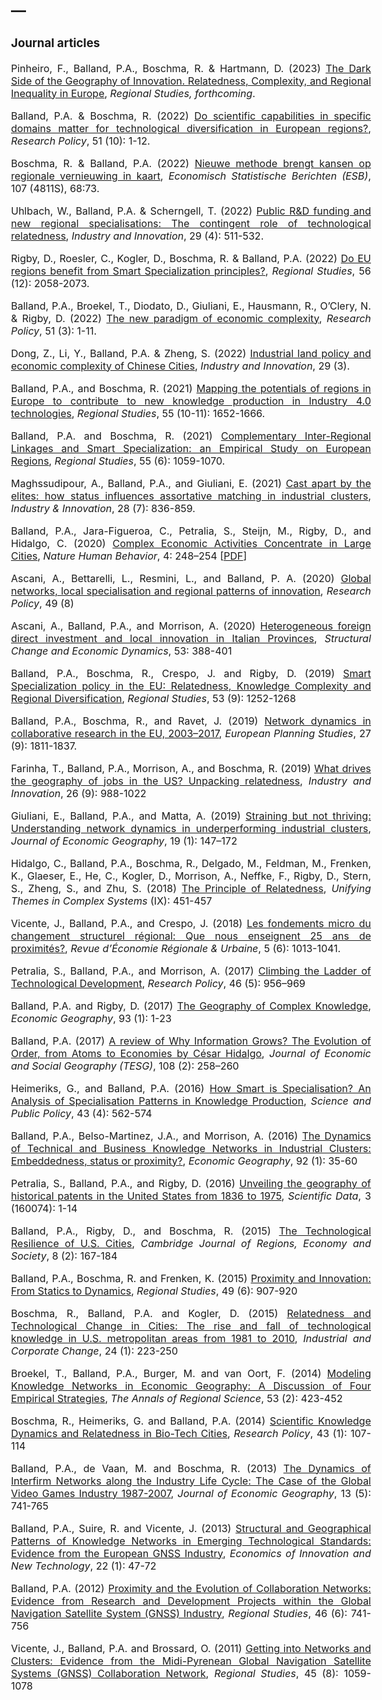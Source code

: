 ---
---  

<link rel="stylesheet" href="styles.css" type="text/css">

<style>
body {
text-align: justify; font-size:12pt}
</style>

### Journal articles    

Pinheiro, F., Balland, P.A., Boschma, R. & Hartmann, D. (2023) [The Dark Side of the Geography of Innovation. Relatedness, Complexity, and Regional Inequality in Europe](https://www.tandfonline.com/doi/full/10.1080/00343404.2022.2106362), *Regional Studies, forthcoming*.  

Balland, P.A. & Boschma, R. (2022) [Do scientific capabilities in specific domains matter for technological diversification in European regions?](https://www.sciencedirect.com/science/article/pii/S0048733322001172), *Research Policy*, 51 (10): 1-12.     

Boschma, R. & Balland, P.A. (2022) [Nieuwe methode brengt kansen op regionale vernieuwing in kaart](https://esb.nu/esb/20071100/nieuwe-methode-brengt-kansen-op-regionale-vernieuwing-in-kaart), *Economisch Statistische Berichten (ESB)*, 107 (4811S), 68:73.    

Uhlbach, W., Balland, P.A. & Scherngell, T. (2022) [Public R&D funding and new regional specialisations: The contingent role of technological relatedness](https://www.tandfonline.com/doi/full/10.1080/13662716.2022.2043147), *Industry and Innovation*, 29 (4): 511-532.        

Rigby, D., Roesler, C., Kogler, D., Boschma, R. & Balland, P.A. (2022) [Do EU regions benefit from Smart Specialization principles?](https://doi.org/10.1080/00343404.2022.2032628), *Regional Studies*,  56 (12): 2058-2073.     

Balland, P.A., Broekel, T., Diodato, D., Giuliani, E., Hausmann, R., O'Clery, N. & Rigby, D. (2022) [The new paradigm of economic complexity](https://www.sciencedirect.com/science/article/pii/S0048733321002420), *Research Policy*, 51 (3): 1-11.   

Dong, Z., Li, Y., Balland, P.A. & Zheng, S. (2022) [Industrial land policy and economic complexity of Chinese Cities](https://www.tandfonline.com/doi/full/10.1080/13662716.2021.1990022), *Industry and Innovation*, 29 (3).  

Balland, P.A., and Boschma, R. (2021) [Mapping the potentials of regions in Europe to contribute to new knowledge production in Industry 4.0 technologies](https://www.tandfonline.com/doi/full/10.1080/00343404.2021.1900557), *Regional Studies*, 55 (10-11): 1652-1666.    

Balland, P.A. and Boschma, R. (2021) [Complementary Inter-Regional Linkages and Smart Specialization: an Empirical Study on European Regions](https://www.tandfonline.com/doi/full/10.1080/00343404.2020.1861240), *Regional Studies*, 55 (6): 1059-1070.   

Maghssudipour, A., Balland, P.A., and Giuliani, E. (2021) [Cast apart by the elites: how status influences assortative matching in industrial clusters](https://www.tandfonline.com/doi/abs/10.1080/13662716.2020.1860738), *Industry & Innovation*, 28 (7): 836-859.   

Balland, P.A., Jara-Figueroa, C., Petralia, S., Steijn, M., Rigby, D., and Hidalgo, C. (2020) [Complex Economic Activities Concentrate in Large Cities](https://www.nature.com/articles/s41562-019-0803-3), *Nature Human Behavior*, 4: 248–254 [[PDF](https://paballand.github.io/writing/PDF/2020-NHB.pdf)]     

Ascani, A., Bettarelli, L., Resmini, L., and Balland, P. A. (2020) [Global networks, local specialisation and regional patterns of innovation](https://doi.org/10.1016/j.respol.2020.104031), *Research Policy*, 49 (8)    

Ascani, A., Balland, P.A., and Morrison, A. (2020) [Heterogeneous foreign direct investment and local innovation in Italian Provinces](https://doi.org/10.1016/j.strueco.2019.06.004), *Structural Change and Economic Dynamics*, 53: 388-401  

Balland, P.A., Boschma, R., Crespo, J. and Rigby, D. (2019) [Smart Specialization policy in the EU: Relatedness, Knowledge Complexity and Regional Diversification](https://doi.org/10.1080/00343404.2018.1437900), *Regional Studies*, 53 (9): 1252-1268 

Balland, P.A., Boschma, R., and Ravet, J. (2019) [Network dynamics in collaborative research in the EU, 2003–2017](https://doi.org/10.1080/09654313.2019.1641187), *European Planning Studies*, 27 (9): 1811-1837.  

Farinha, T., Balland, P.A., Morrison, A., and Boschma, R. (2019) [What drives the geography of jobs in the US? Unpacking relatedness](https://doi.org/10.1080/13662716.2019.1591940), *Industry and Innovation*, 26 (9): 988-1022  

Giuliani, E., Balland, P.A., and Matta, A. (2019) [Straining but not thriving: Understanding network dynamics in underperforming industrial clusters](https://doi.org/10.1093/jeg/lbx046), *Journal of Economic Geography*, 19 (1): 147–172 

Hidalgo, C., Balland, P.A., Boschma, R., Delgado, M., Feldman, M., Frenken, K., Glaeser, E., He, C., Kogler, D., Morrison, A.,  Neffke, F., Rigby, D., Stern, S., Zheng, S., and Zhu, S. (2018)  [The Principle of Relatedness](https://link.springer.com/chapter/10.1007/978-3-319-96661-8_46), *Unifying Themes in Complex Systems* (IX): 451-457  

Vicente, J., Balland, P.A., and Crespo, J. (2018) [Les fondements micro du changement structurel régional: Que nous enseignent 25 ans de proximités?](https://www.cairn.info/revue-d-economie-regionale-et-urbaine-2018-5-page-1013.html), *Revue d'Économie Régionale & Urbaine*, 5 (6): 1013-1041. 

Petralia, S., Balland, P.A., and Morrison, A. (2017) [Climbing the Ladder of Technological Development](https://doi.org/10.1016/j.respol.2017.03.012), *Research Policy*, 46 (5): 956–969 

Balland, P.A. and Rigby, D. (2017) [The Geography of Complex Knowledge](https://doi.org/10.1080/00130095.2016.1205947), *Economic Geography*, 93 (1): 1-23 

Balland, P.A. (2017) [A review of Why Information Grows? The Evolution of Order, from Atoms to Economies by César Hidalgo](https://onlinelibrary.wiley.com/doi/full/10.1111/tesg.12240), *Journal of Economic and Social Geography (TESG)*, 108 (2): 258–260  

Heimeriks, G., and Balland, P.A. (2016) [How Smart is Specialisation? An Analysis of Specialisation Patterns in Knowledge Production](https://academic.oup.com/spp/article-abstract/43/4/562/2514638?redirectedFrom=fulltext), *Science and Public Policy*, 43 (4): 562-574 

Balland, P.A., Belso-Martinez, J.A., and Morrison, A. (2016) [The Dynamics of Technical and Business Knowledge Networks in Industrial Clusters: Embeddedness, status or proximity?](https://www.tandfonline.com/doi/full/10.1080/00130095.2015.1094370), *Economic Geography*, 92 (1): 35-60 

Petralia, S., Balland, P.A., and Rigby, D. (2016) [Unveiling the geography of historical patents in the United States from 1836 to 1975](https://www.nature.com/articles/sdata201674), *Scientific Data*, 3 (160074): 1-14 

Balland, P.A., Rigby, D., and Boschma, R. (2015) [The Technological Resilience of U.S. Cities](https://academic.oup.com/cjres/article-abstract/8/2/167/333541), *Cambridge Journal of Regions, Economy and Society*, 8 (2): 167-184  

Balland, P.A., Boschma, R. and Frenken, K. (2015) [Proximity and Innovation: From Statics to Dynamics](https://www.tandfonline.com/doi/full/10.1080/00343404.2014.883598), *Regional Studies*, 49 (6): 907-920 

Boschma, R., Balland, P.A. and Kogler, D. (2015) [Relatedness and Technological Change in Cities: The rise and fall of technological knowledge in U.S. metropolitan areas from 1981 to 2010](https://academic.oup.com/icc/article-abstract/24/1/223/831624?redirectedFrom=fulltext), *Industrial and Corporate Change*, 24 (1): 223-250 

Broekel, T., Balland, P.A., Burger, M. and van Oort, F. (2014) [Modeling Knowledge Networks in Economic Geography: A Discussion of Four Empirical Strategies](https://link.springer.com/article/10.1007/s00168-014-0616-2), *The Annals of Regional Science*, 53 (2): 423-452  

Boschma, R., Heimeriks, G. and Balland, P.A. (2014) [Scientific Knowledge Dynamics and Relatedness in Bio-Tech Cities](https://www.sciencedirect.com/science/article/abs/pii/S004873331300125X), *Research Policy*, 43 (1): 107-114 

Balland, P.A., de Vaan, M. and Boschma, R. (2013) [The Dynamics of Interfirm Networks along the Industry Life Cycle: The Case of the Global Video Games Industry 1987-2007](https://www.jstor.org/stable/26158687?seq=1), *Journal of Economic Geography*, 13 (5): 741-765  

Balland, P.A., Suire, R. and Vicente, J. (2013) [Structural and Geographical Patterns of Knowledge Networks in Emerging Technological Standards: Evidence from the European GNSS Industry](https://www.tandfonline.com/doi/full/10.1080/10438599.2012.699773?scroll=top&needAccess=true), *Economics of Innovation and New Technology*, 22 (1): 47-72 

Balland, P.A. (2012) [Proximity and the Evolution of Collaboration Networks: Evidence from Research and Development Projects within the Global Navigation Satellite System (GNSS) Industry](https://www.tandfonline.com/doi/abs/10.1080/00343404.2010.529121), *Regional Studies*, 46 (6): 741-756 

Vicente, J., Balland, P.A. and Brossard, O. (2011) [Getting into Networks and Clusters: Evidence from the Midi-Pyrenean Global Navigation Satellite Systems (GNSS) Collaboration Network](https://www.tandfonline.com/doi/abs/10.1080/00343401003713340), *Regional Studies*, 45 (8): 1059-1078 